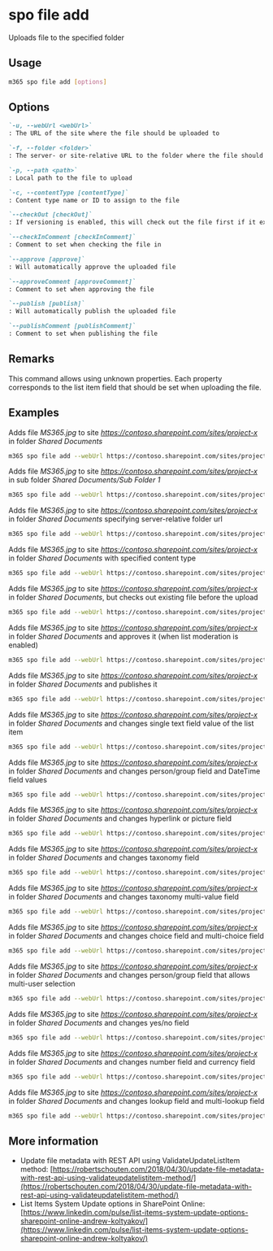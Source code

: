 
# spo file add

Uploads file to the specified folder

## Usage

```sh
m365 spo file add [options]
```

## Options

```md definition-list
`-u, --webUrl <webUrl>`
: The URL of the site where the file should be uploaded to

`-f, --folder <folder>`
: The server- or site-relative URL to the folder where the file should be uploaded

`-p, --path <path>`
: Local path to the file to upload

`-c, --contentType [contentType]`
: Content type name or ID to assign to the file

`--checkOut [checkOut]`
: If versioning is enabled, this will check out the file first if it exists, upload the file, then check it in again

`--checkInComment [checkInComment]`
: Comment to set when checking the file in

`--approve [approve]`
: Will automatically approve the uploaded file

`--approveComment [approveComment]`
: Comment to set when approving the file

`--publish [publish]`
: Will automatically publish the uploaded file

`--publishComment [publishComment]`
: Comment to set when publishing the file
```

<Global />

## Remarks

This command allows using unknown properties. Each property corresponds to the list item field that should be set when uploading the file.

## Examples

Adds file _MS365.jpg_ to site _https://contoso.sharepoint.com/sites/project-x_ in folder _Shared Documents_

```sh
m365 spo file add --webUrl https://contoso.sharepoint.com/sites/project-x --folder 'Shared Documents' --path 'C:\MS365.jpg'
```

Adds file _MS365.jpg_ to site _https://contoso.sharepoint.com/sites/project-x_ in sub folder _Shared Documents/Sub Folder 1_

```sh
m365 spo file add --webUrl https://contoso.sharepoint.com/sites/project-x --folder 'Shared Documents/Sub Folder 1' --path 'C:\MS365.jpg'
```

Adds file _MS365.jpg_ to site _https://contoso.sharepoint.com/sites/project-x_ in folder _Shared Documents_ specifying server-relative folder url

```sh
m365 spo file add --webUrl https://contoso.sharepoint.com/sites/project-x --folder '/sites/project-x/Shared Documents' --path 'C:\MS365.jpg'
```

Adds file _MS365.jpg_ to site _https://contoso.sharepoint.com/sites/project-x_ in folder _Shared Documents_ with specified content type

```sh
m365 spo file add --webUrl https://contoso.sharepoint.com/sites/project-x --folder 'Shared Documents' --path 'C:\MS365.jpg' --contentType 'Picture'
```

Adds file _MS365.jpg_ to site _https://contoso.sharepoint.com/sites/project-x_ in folder _Shared Documents_, but checks out existing file before the upload

```sh
m365 spo file add --webUrl https://contoso.sharepoint.com/sites/project-x --folder 'Shared Documents' --path 'C:\MS365.jpg' --checkOut --checkInComment 'check in comment x'
```

Adds file _MS365.jpg_ to site _https://contoso.sharepoint.com/sites/project-x_ in folder _Shared Documents_ and approves it (when list moderation is enabled)

```sh
m365 spo file add --webUrl https://contoso.sharepoint.com/sites/project-x --folder 'Shared Documents' --path 'C:\MS365.jpg' --approve --approveComment 'approve comment x'
```

Adds file _MS365.jpg_ to site _https://contoso.sharepoint.com/sites/project-x_ in folder _Shared Documents_ and publishes it

```sh
m365 spo file add --webUrl https://contoso.sharepoint.com/sites/project-x --folder 'Shared Documents' --path 'C:\MS365.jpg' --publish --publishComment 'publish comment x'
```

Adds file _MS365.jpg_ to site _https://contoso.sharepoint.com/sites/project-x_ in folder _Shared Documents_ and changes single text field value of the list item

```sh
m365 spo file add --webUrl https://contoso.sharepoint.com/sites/project-x --folder 'Shared Documents' --path 'C:\MS365.jpg' --Title "New Title"
```

Adds file _MS365.jpg_ to site _https://contoso.sharepoint.com/sites/project-x_ in folder _Shared Documents_ and changes person/group field and DateTime field values

```sh
m365 spo file add --webUrl https://contoso.sharepoint.com/sites/project-x --folder 'Shared Documents' --path 'C:\MS365.jpg' --Editor "[{'Key':'i:0#.f|membership|john.smith@contoso.com'}]" --Modified '6/23/2018 10:15 PM'
```

Adds file _MS365.jpg_ to site _https://contoso.sharepoint.com/sites/project-x_ in folder _Shared Documents_ and changes hyperlink or picture field

```sh
m365 spo file add --webUrl https://contoso.sharepoint.com/sites/project-x --folder 'Shared Documents' --path 'C:\MS365.jpg' --URL 'https://contoso.com, Contoso'
```

Adds file _MS365.jpg_ to site _https://contoso.sharepoint.com/sites/project-x_ in folder _Shared Documents_ and changes taxonomy field

```sh
m365 spo file add --webUrl https://contoso.sharepoint.com/sites/project-x --folder 'Shared Documents' --path 'C:\MS365.jpg' --Topic "HR services|c17baaeb-67cd-4378-9389-9d97a945c701"
```

Adds file _MS365.jpg_ to site _https://contoso.sharepoint.com/sites/project-x_ in folder _Shared Documents_ and changes taxonomy multi-value field

```sh
m365 spo file add --webUrl https://contoso.sharepoint.com/sites/project-x --folder 'Shared Documents' --path 'C:\MS365.jpg' --Topic "HR services|c17baaeb-67cd-4378-9389-9d97a945c701;Inclusion ＆ Diversity|66a67671-ed89-44a7-9be4-e80c06b41f35"
```

Adds file _MS365.jpg_ to site _https://contoso.sharepoint.com/sites/project-x_ in folder _Shared Documents_ and changes choice field and multi-choice field

```sh
m365 spo file add --webUrl https://contoso.sharepoint.com/sites/project-x --folder 'Shared Documents' --path 'C:\MS365.jpg' --ChoiceField1 'Option3' --MultiChoiceField1 'Option2;#Option3'
```

Adds file _MS365.jpg_ to site _https://contoso.sharepoint.com/sites/project-x_ in folder _Shared Documents_ and changes person/group field that allows multi-user selection

```sh
m365 spo file add --webUrl https://contoso.sharepoint.com/sites/project-x --folder 'Shared Documents' --path 'C:\MS365.jpg' --AllowedUsers "[{'Key':'i:0#.f|membership|john.smith@contoso.com'},{'Key':'i:0#.f|membership|velin.georgiev@contoso.com'}]"
```

Adds file _MS365.jpg_ to site _https://contoso.sharepoint.com/sites/project-x_ in folder _Shared Documents_ and changes yes/no field

```sh
m365 spo file add --webUrl https://contoso.sharepoint.com/sites/project-x --folder 'Shared Documents' --path 'C:\MS365.jpg' --HasCar true
```

Adds file _MS365.jpg_ to site _https://contoso.sharepoint.com/sites/project-x_ in folder _Shared Documents_ and changes number field and currency field

```sh
m365 spo file add --webUrl https://contoso.sharepoint.com/sites/project-x --folder 'Shared Documents' --path 'C:\MS365.jpg' --NumberField 100 --CurrencyField 20
```

Adds file _MS365.jpg_ to site _https://contoso.sharepoint.com/sites/project-x_ in folder _Shared Documents_ and changes lookup field and multi-lookup field

```sh
m365 spo file add --webUrl https://contoso.sharepoint.com/sites/project-x --folder 'Shared Documents' --path 'C:\MS365.jpg' --LookupField 1 --MultiLookupField "2;#;#3;#;#4;#"
```

## More information

- Update file metadata with REST API using ValidateUpdateListItem method: [https://robertschouten.com/2018/04/30/update-file-metadata-with-rest-api-using-validateupdatelistitem-method/](https://robertschouten.com/2018/04/30/update-file-metadata-with-rest-api-using-validateupdatelistitem-method/)
- List Items System Update options in SharePoint Online: [https://www.linkedin.com/pulse/list-items-system-update-options-sharepoint-online-andrew-koltyakov/](https://www.linkedin.com/pulse/list-items-system-update-options-sharepoint-online-andrew-koltyakov/)
